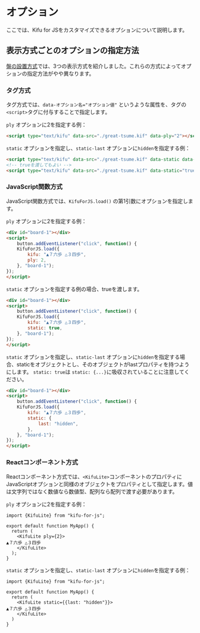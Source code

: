 
# オプション

ここでは、Kifu for JSをカスタマイズできるオプションについて説明します。


<DocCardList />

## 表示方式ごとのオプションの指定方法

[盤の設置方式](../getting-started/methods-of-installation)では、3つの表示方式を紹介しました。これらの方式によってオプションの指定方法がやや異なります。

### タグ方式

タグ方式では、`data-オプション名="オプション値"` というような属性を、タグの`<script>`タグに付与することで指定します。

`ply` オプションに2を指定する例：

```html
<script type="text/kifu" data-src="./great-tsume.kif" data-ply="2"></script>
```

`static` オプションを指定し、`static-last` オプションに`hidden`を指定する例：

```html
<script type="text/kifu" data-src="./great-tsume.kif" data-static data-static-last="hidden"></script>
<!-- trueを渡してもよい -->
<script type="text/kifu" data-src="./great-tsume.kif" data-static="true" data-static-last="hidden"></script>
```

### JavaScript関数方式

JavaScript関数方式では、`KifuForJS.load()` の第1引数にオプションを指定します。

`ply` オプションに2を指定する例：

```html
<div id="board-1"></div>
<script>
    button.addEventListener("click", function() {
    KifuForJS.load({
        kifu: "▲７六歩 △３四歩",
        ply: 2,
    }, "board-1");
});
</script>
```

`static` オプションを指定する例の場合、trueを渡します。

```html
<div id="board-1"></div>
<script>
    button.addEventListener("click", function() {
    KifuForJS.load({
        kifu: "▲７六歩 △３四歩",
        static: true,
    }, "board-1");
});
</script>
```

`static` オプションを指定し、`static-last` オプションに`hidden`を指定する場合、staticをオブジェクトとし、そのオブジェクトがlastプロパティを持つようにします。 `static: true`は `static: {...}`に吸収されていることに注意してください。

```html
<div id="board-1"></div>
<script>
    button.addEventListener("click", function() {
    KifuForJS.load({
        kifu: "▲７六歩 △３四歩",
        static: {
            last: "hidden",
        },
    }, "board-1");
});
</script>
```

### Reactコンポーネント方式

Reactコンポーネント方式では、`<KifuLite>`コンポーネントのプロパティに JavaScriptオプションと同様のオブジェクトをプロパティとして指定します。値は文字列ではなく数値なら数値型、配列なら配列で渡す必要があります。

`ply` オプションに2を指定する例：

```tsx
import {KifuLite} from "kifu-for-js";

export default function MyApp() {
  return (
    <KifuLite ply={2}>
▲７六歩 △３四歩
    </KifuLite>
  );
}
```

`static` オプションを指定し、`static-last` オプションに`hidden`を指定する例：

```tsx
import {KifuLite} from "kifu-for-js";

export default function MyApp() {
  return (
    <KifuLite static={{last: "hidden"}}>
▲７六歩 △３四歩
    </KifuLite>
  )
}
```
